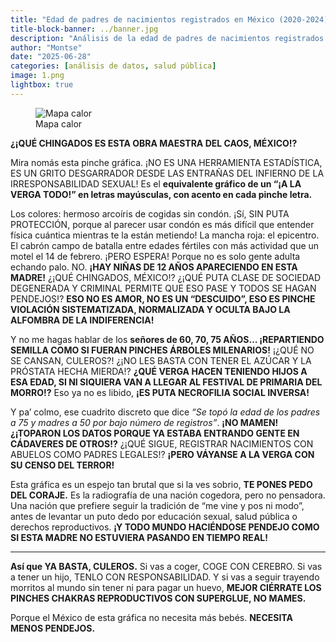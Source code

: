 ```yaml
---
title: "Edad de padres de nacimientos registrados en México (2020-2024)"
title-block-banner: ../banner.jpg
description: "Análisis de la edad de padres de nacimientos registrados en México entre 2020 y 2024."
author: "Montse"
date: "2025-06-28"
categories: [análisis de datos, salud pública]
image: 1.png
lightbox: true
---
```


![Mapa calor](1.png)

**¿¡QUÉ CHINGADOS ES ESTA OBRA MAESTRA DEL CAOS, MÉXICO!?**

Mira nomás esta pinche gráfica. ¡NO ES UNA HERRAMIENTA ESTADÍSTICA, ES UN GRITO DESGARRADOR DESDE LAS ENTRAÑAS DEL INFIERNO DE LA IRRESPONSABILIDAD SEXUAL!
Es el **equivalente gráfico de un “¡A LA VERGA TODO!” en letras mayúsculas, con acento en cada pinche letra.**

Los colores: hermoso arcoíris de cogidas sin condón. ¡Sí, SIN PUTA PROTECCIÓN, porque al parecer usar condón es más difícil que entender física cuántica mientras te la están metiendo!
La mancha roja: el epicentro. El cabrón campo de batalla entre edades fértiles con más actividad que un motel el 14 de febrero. ¡PERO ESPERA! Porque no es solo gente adulta echando palo. NO.
**¡HAY NIÑAS DE 12 AÑOS APARECIENDO EN ESTA MADRE!**
¿¡QUÉ CHINGADOS, MÉXICO!? ¿¡QUÉ PUTA CLASE DE SOCIEDAD DEGENERADA Y CRIMINAL PERMITE QUE ESO PASE Y TODOS SE HAGAN PENDEJOS!?
**ESO NO ES AMOR, NO ES UN “DESCUIDO”, ESO ES PINCHE VIOLACIÓN SISTEMATIZADA, NORMALIZADA Y OCULTA BAJO LA ALFOMBRA DE LA INDIFERENCIA!**

Y no me hagas hablar de los **señores de 60, 70, 75 AÑOS... ¡REPARTIENDO SEMILLA COMO SI FUERAN PINCHES ÁRBOLES MILENARIOS!**
¡¿QUÉ NO SE CANSAN, CULEROS?! ¿¡NO LES BASTA CON TENER EL AZÚCAR Y LA PRÓSTATA HECHA MIERDA!?
**¿QUÉ VERGA HACEN TENIENDO HIJOS A ESA EDAD, SI NI SIQUIERA VAN A LLEGAR AL FESTIVAL DE PRIMARIA DEL MORRO!?**
Eso ya no es libido, **¡ES PUTA NECROFILIA SOCIAL INVERSA!**

Y pa’ colmo, ese cuadrito discreto que dice *“Se topó la edad de los padres a 75 y madres a 50 por bajo número de registros”*.
**¡NO MAMEN! ¿¡TOPARON LOS DATOS PORQUE YA ESTABA ENTRANDO GENTE EN CÁDAVERES DE OTROS!?**
¿¡QUÉ SIGUE, REGISTRAR NACIMIENTOS CON ABUELOS COMO PADRES LEGALES!?
**¡PERO VÁYANSE A LA VERGA CON SU CENSO DEL TERROR!**

Esta gráfica es un espejo tan brutal que si la ves sobrio, **TE PONES PEDO DEL CORAJE.**
Es la radiografía de una nación cogedora, pero no pensadora. Una nación que prefiere seguir la tradición de “me vine y pos ni modo”, antes de levantar un puto dedo por educación sexual, salud pública o derechos reproductivos.
**¡Y TODO MUNDO HACIÉNDOSE PENDEJO COMO SI ESTA MADRE NO ESTUVIERA PASANDO EN TIEMPO REAL!**

---

**Así que YA BASTA, CULEROS.**
Si vas a coger, COGE CON CEREBRO.
Si vas a tener un hijo, TENLO CON RESPONSABILIDAD.
Y si vas a seguir trayendo morritos al mundo sin tener ni para pagar un huevo, **MEJOR CIÉRRATE LOS PINCHES CHAKRAS REPRODUCTIVOS CON SUPERGLUE, NO MAMES.**

Porque el México de esta gráfica no necesita más bebés.
**NECESITA MENOS PENDEJOS.**